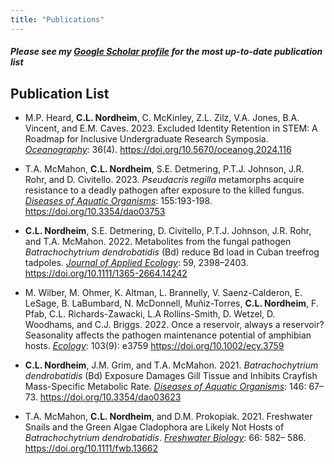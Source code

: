 ```yaml
---
title: "Publications"
---
```


##### Please see my [Google Scholar profile](https://scholar.google.com/citations?user=jV3Mol8AAAAJ&hl=en) for the most up-to-date publication list

## Publication List

-   M.P. Heard, **C.L. Nordheim**, C. McKinley, Z.L. Zilz, V.A. Jones, B.A. Vincent, and E.M. Caves. 2023. Excluded Identity Retention in STEM: A Roadmap for Inclusive Undergraduate Research Symposia. [*Oceanography*]{.underline}: 36(4). <https://doi.org/10.5670/oceanog.2024.116>

-   T.A. McMahon, **C.L. Nordheim**, S.E. Detmering, P.T.J. Johnson, J.R. Rohr, and D. Civitello. 2023. *Pseudacris regilla* metamorphs acquire resistance to a deadly pathogen after exposure to the killed fungus. [*Diseases of Aquatic Organisms*]{.underline}: 155:193-198. <https://doi.org/10.3354/dao03753>

-   **C.L. Nordheim**, S.E. Detmering, D. Civitello, P.T.J. Johnson, J.R. Rohr, and T.A. McMahon. 2022. Metabolites from the fungal pathogen *Batrachochytrium dendrobatidis* (Bd) reduce Bd load in Cuban treefrog tadpoles. [*Journal of Applied Ecology*]{.underline}: 59, 2398--2403. <https://doi.org/10.1111/1365-2664.14242>

-   M. Wilber, M. Ohmer, K. Altman, L. Brannelly, V. Saenz-Calderon, E. LeSage, B. LaBumbard, N. McDonnell, Muñiz-Torres, **C.L. Nordheim**, F. Pfab, C.L. Richards-Zawacki, L.A Rollins-Smith, D. Wetzel, D. Woodhams, and C.J. Briggs. 2022. Once a reservoir, always a reservoir? Seasonality affects the pathogen maintenance potential of amphibian hosts. [*Ecology*]{.underline}: 103(9): e3759 <https://doi.org/10.1002/ecy.3759>

-   **C.L. Nordheim**, J.M. Grim, and T.A. McMahon. 2021. *Batrachochytrium dendrobatidis* (Bd) Exposure Damages Gill Tissue and Inhibits Crayfish Mass-Specific Metabolic Rate. [*Diseases of Aquatic Organisms*]{.underline}: 146: 67--73. <https://doi.org/10.3354/dao03623>

-   T.A. McMahon, **C.L. Nordheim**, and D.M. Prokopiak. 2021. Freshwater Snails and the Green Algae Cladophora are Likely Not Hosts of *Batrachochytrium dendrobatidis*. [*Freshwater Biology*]{.underline}: 66: 582-- 586. <https://doi.org/10.1111/fwb.13662>
